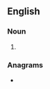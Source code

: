 ==English==
{{wikipedia}}

===Noun===
{{head|en|noun plural form}}

# {{plural of|Argive|lang=en}}

===Anagrams===
* {{l|en|gravies}}